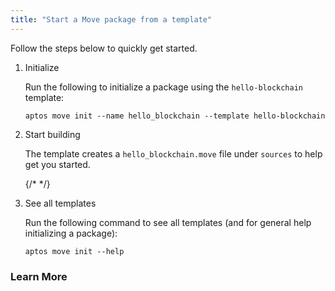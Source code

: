 ```yaml
---
title: "Start a Move package from a template"
---
```




Follow the steps below to quickly get started.



<Steps>

1. Initialize

   Run the following to initialize a package using the `hello-blockchain` template:

   ```shellscript filename="Terminal"
   aptos move init --name hello_blockchain --template hello-blockchain
   ```

2. Start building

   The template creates a `hello_blockchain.move` file under `sources` to help get you started.

   {/* <RemoteCodeblock permalink="https://github.com/aptos-labs/aptos-core/blob/afd3706c17bcccfb39a9d6059aecbfa648ed295d/aptos-move/move-examples/hello_blockchain/sources/hello_blockchain.move#L1-L64"></RemoteCodeblock> */}

3. See all templates

   Run the following command to see all templates (and for general help initializing a package):

   ```shellscript
   aptos move init --help
   ```

</Steps>








### Learn More



<CardGrid>
  <LinkCard href="/build/smart-contracts" title="Smart Contracts" description="Learn how to build in Move" />

  <LinkCard href="/build/smart-contracts/create-package" title="Create Package" description="Get started by learning how to create a Move package" />
</CardGrid>
